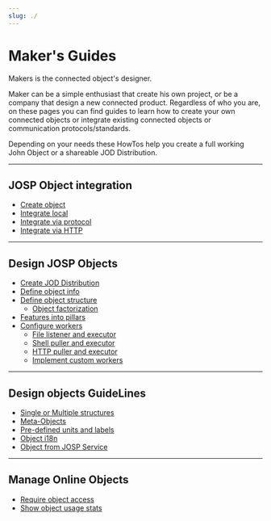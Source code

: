 ```yaml
---
slug: ./
---
```

# Maker's Guides

Makers is the connected object's designer.

Maker can be a simple enthusiast that create his own project, or be a company that design a new connected product. Regardless of who you are, on these pages you can find guides to learn how to create your own connected objects or integrate existing connected objects or communication protocols/standards.

Depending on your needs these HowTos help you create a full working John Object or a shareable JOD Distribution.

---

## JOSP Object integration

* [Create object](object_integration/create_object)
* [Integrate local](object_integration/integrate_local)
* [Integrate via protocol](object_integration/integrate_protocol)
* [Integrate via HTTP](object_integration/integrate_http)

---

## Design JOSP Objects

* [Create JOD Distribution](design_objects/create_distribution)
* [Define object info](design_objects/define_object_info)
* [Define object structure](design_objects/define_object_structure)
  * [Object factorization](design_objects/object_factorization)
* [Features into pillars](design_objects/features_into_pillars)
* [Configure workers](design_objects/configure_workers)
  * [File listener and executor](design_objects/file_workers)
  * [Shell puller and executor](design_objects/shell_workers)
  * [HTTP puller and executor](design_objects/http_workers)
  * [Implement custom workers](design_objects/custom_workers)

---

## Design objects GuideLines

* [Single or Multiple structures](design_guidelines/single_or_multiple_structures)
* [Meta-Objects](design_guidelines/meta-objects)
* [Pre-defined units and labels](design_guidelines/pre-defined_units)
* [Object i18n](design_guidelines/object_i18n)
* [Object from JOSP Service](design_guidelines/object_from_service)

---

## Manage Online Objects

* [Require object access](manage_online_objects/require_object_access)
* [Show object usage stats](manage_online_objects/show_object_usage)
